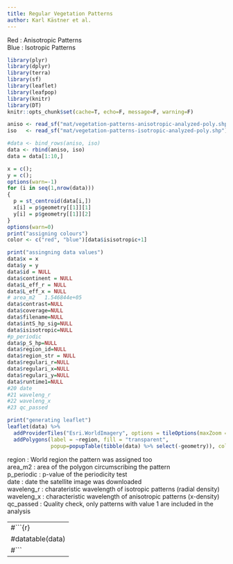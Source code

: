 ```yaml
---
title: Regular Vegetation Patterns
author: Karl Kästner et al.
---
```

Red : Anisotropic Patterns
<br>
Blue : Isotropic Patterns

<style type="text/css">
.main-container {
  width: 100%;
  max-width: 100%;
  height: 100%;
  margin-left: auto;
  margin-right: auto;
}
</style>


```r
library(plyr)
library(dplyr)
library(terra)
library(sf)
library(leaflet)
library(leafpop)
library(knitr)
library(DT)
knitr::opts_chunk$set(cache=T, echo=F, message=F, warning=F)
```


```r
aniso <- read_sf("mat/vegetation-patterns-anisotropic-analyzed-poly.shp")
iso   <- read_sf("mat/vegetation-patterns-isotropic-analyzed-poly.shp")
```


```r
#data <- bind_rows(aniso, iso)
data <- rbind(aniso, iso)
data = data[1:10,]

x = c();
y = c();
options(warn=-1)
for (i in seq(1,nrow(data)))
{
  p = st_centroid(data[i,])
  x[i] = p$geometry[[1]][1]
  y[i] = p$geometry[[1]][2]
}
options(warn=0)
print("assigning colours")
color <- c("red", "blue")[data$isisotropic+1]

print("assingning data values")
data$x = x
data$y = y
data$id = NULL
data$continent = NULL
data$L_eff_r = NULL
data$L_eff_x = NULL
# area_m2 	1.546844e+05 
data$contrast=NULL
data$coverage=NULL
data$filename=NULL
data$intS_hp_sig=NULL
data$isisotropic=NULL
#p_periodic
data$p_S_hp=NULL
data$region_id=NULL
data$region_str = NULL
data$regulari_r=NULL
data$regulari_x=NULL
data$regulari_y=NULL
data$runtime1=NULL
#20	date
#21	waveleng_r
#22	waveleng_x
#23	qc_passed

print("generating leaflet")
leaflet(data) %>%
  addProviderTiles("Esri.WorldImagery", options = tileOptions(maxZoom = 17)) %>%
  addPolygons(label = ~region, fill = "transparent",
              popup=popupTable(tibble(data) %>% select(-geometry)), color =color, fillOpacity = 0)

```

region     : World region the pattern was assigned too<br>
area_m2    : area of the polygon circumscribing the pattern<br>
p_periodic : p-value of the periodicity test<br>
date       : date the satellite image was downloaded<br>
waveleng_r : charateristic wavelength of isotropic patterns (radial density)<br>
waveleng_x : characteristic wavelength of anisotropic patterns (x-density)<br>
qc_passed  : Quality check, only patterns with value 1 are included in the analysis

---
#```{r}
#datatable(data)
#```
---

